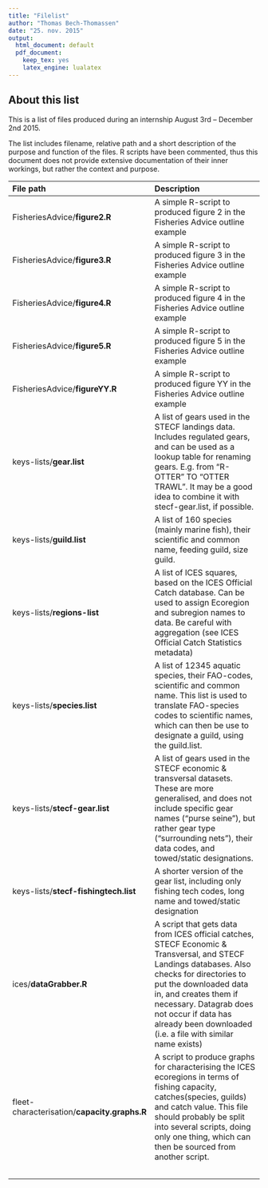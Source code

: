 ---
title: "Filelist"
author: "Thomas Bech-Thomassen"
date: "25. nov. 2015"
output:
  html_document: default
  pdf_document:
    keep_tex: yes
    latex_engine: lualatex
---

## About this list ##
This is a list of files produced during an internship August 3rd -- December 2nd 2015.

The list includes filename, relative path and a short description of the purpose and function of the files.
R scripts have been commented, thus this document does not provide extensive documentation of their inner workings, but rather the context and purpose.

| File path  	| Description  	|
|:---	|:---	|
|  FisheriesAdvice/__figure2.R__ 	|  A simple R-script to produced figure 2 in the Fisheries Advice outline example 	|
|  FisheriesAdvice/__figure3.R__ 	|  A simple R-script to produced figure 3 in the Fisheries Advice outline example 	|
|  FisheriesAdvice/__figure4.R__ 	|  A simple R-script to produced figure 4 in the Fisheries Advice outline example 	|
|  FisheriesAdvice/__figure5.R__ 	|  A simple R-script to produced figure 5 in the Fisheries Advice outline example 	|
|  FisheriesAdvice/__figureYY.R__ 	|  A simple R-script to produced figure YY in the Fisheries Advice outline example 	|
|  keys-lists/__gear.list__ 	|  A list of gears used in the STECF landings data. Includes regulated gears, and can be used as a lookup table for renaming gears. E.g. from "R-OTTER" TO "OTTER TRAWL". It may be a good idea to combine it with stecf-gear.list, if possible.	|
|  keys-lists/__guild.list__ 	|  A list of 160 species (mainly marine fish), their scientific and common name, feeding guild, size guild. 	|
|   keys-lists/__regions-list__	|   A list of ICES squares, based on the ICES Official Catch database. Can be used to assign Ecoregion and subregion names to data. Be careful with aggregation (see ICES Official Catch Statistics metadata)	|
|  keys-lists/__species.list__ 	|  A list of 12345 aquatic species, their FAO-codes, scientific and common name. This list is used to translate FAO-species codes to scientific names, which can then be use to designate a guild, using the guild.list. 	|
|  keys-lists/__stecf-gear.list__ 	|  A list of gears used in the STECF economic & transversal datasets. These are more generalised, and does not include specific gear names ("purse seine"), but rather gear type ("surrounding nets"), their data codes, and towed/static designations. 	|
|   keys-lists/__stecf-fishingtech.list__	|   A shorter version of the gear list, including only fishing tech codes, long name and towed/static designation	|
|   ices/__dataGrabber.R__	|   A script that gets data from ICES official catches,  STECF Economic & Transversal, and STECF Landings databases. Also checks for directories to put the downloaded data in, and creates them if necessary. Datagrab does not occur if data has already been downloaded (i.e. a file with similar name exists)	|
|  fleet-characterisation/__capacity.graphs.R__ 	|  A script to produce graphs for characterising the ICES ecoregions in terms of fishing capacity, catches(species, guilds) and catch value. This file should probably be split into several scripts, doing only one thing, which can then be sourced from another script. 	|
|   	|   	|
|   	|   	|
|   	|   	|
|   	|   	|
|   	|   	|
